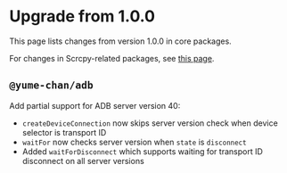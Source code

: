 # Upgrade from 1.0.0

This page lists changes from version 1.0.0 in core packages.

For changes in Scrcpy-related packages, see [this page](../scrcpy/upgrade.mdx).

## `@yume-chan/adb`

Add partial support for ADB server version 40:

* `createDeviceConnection` now skips server version check when device selector is transport ID
* `waitFor` now checks server version when `state` is `disconnect`
* Added `waitForDisconnect` which supports waiting for transport ID disconnect on all server versions
